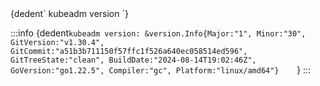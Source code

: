 

<CodeBlock language="bash">
    {dedent`
        kubeadm version
    `}
</CodeBlock>

:::info 
<CodeBlock language="bash">
    {dedent`
        kubeadm version: &version.Info{Major:"1", Minor:"30", GitVersion:"v1.30.4", GitCommit:"a51b3b711150f57ffc1f526a640ec058514ed596", GitTreeState:"clean", BuildDate:"2024-08-14T19:02:46Z", GoVersion:"go1.22.5", Compiler:"gc", Platform:"linux/amd64"}    
    `}
</CodeBlock>
:::
